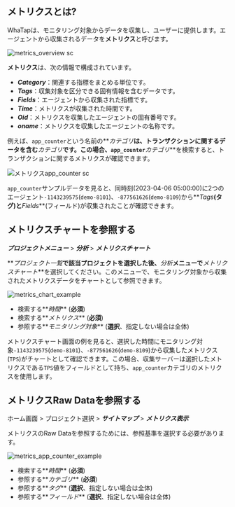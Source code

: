 ## メトリクスとは?

WhaTapは、モニタリング対象からデータを収集し、ユーザーに提供します。エージェントから収集されるデータを**メトリクス**と呼びます。 

<div style={{textAlign: 'center'}}>

![metrics_overview sc](/img/metrics-overview.png)

</div>

**メトリクス**は、次の情報で構成されています。

-   **_Category_**：関連する指標をまとめる単位です。
-   **_Tags_**：収集対象を区分できる固有情報を含むデータです。
-   **_Fields_**：エージェントから収集された指標です。
-   **_Time_**：メトリクスが収集された時間です。
-   **_Oid_**：メトリクスを収集したエージェントの固有番号です。
-   **_oname_**：メトリクスを収集したエージェントの名称です。

例えば、`app_counter`という名前の**_カテゴリ_**は、トランザクションに関するデータを含む**_カテゴリ_**です。この場合、`app_counter`**_カテゴリ_**を検索すると、トランザクションに関するメトリクスが確認できます。

<!-- ![metrics_app_counter_example](https://img.whatap.io/media/images/metrics_app_counter_example.png) -->

![メトリクスapp_counter sc](/img/metrics-raw-data-table-java.png)

`app_counter`サンプルデータを見ると、同時刻(2023-04-06 05:00:00)に2つのエージェント`-1143239575`(`demo-8101`)、`-877561626`(`demo-8109`)から**_Tags_**(タグ)と**_Fields_**(フィールド)が収集されたことが確認できます。

## メトリクスチャートを参照する

**_プロジェクトメニュー_** > **_分析_** > **_メトリクスチャート_**

<!-- 와탭 에이전트 설치를 완료했다면 [와탭 모니터링 서비스](https://service.whatap.io/account/login)에 로그인하세요. 초기 화면은 ***프로젝트 목록***입니다. ***프로젝트 목록***에서 에이전트를 설치한 애플리케이션 서버를 확인할 수 있습니다. 에이전트를 설치한 하나의 애플리케이션 서버는 프로젝트이며, 모니터링 단위입니다. -->

**_プロジェクト一覧_**で該当プロジェクトを選択した後、**_分析_**メニューで**_メトリクスチャート_**を選択してください。このメニューで、モニタリング対象から収集されたメトリクスデータをチャートとして参照できます。

<!-- 모니터링 대상으로부터 수집된 **메트릭스**들은 차트로 표현될 수 있습니다. -->

<!-- ![metrics_chart_example](https://img.whatap.io/media/images/metrics_chart_example.png) -->

![metrics_chart_example](/img/metrics-chart-java.png)

-   検索する**_時間_** (**必須**)
-   検索する**_メトリクス_** (**必須**)
-   参照する**_モニタリング対象_** (**選択**、指定しない場合は全体)

メトリクスチャート画面の例を見ると、選択した時間にモニタリング対象`-1143239575`(`demo-8101`)、`-877561626`(`demo-8109`)から収集したメトリクス(`TPS`)がチャートとして確認できます。この場合、収集サーバーは選択したメトリクスである`TPS`値をフィールドとして持ち、`app_counter`カテゴリのメトリクスを使用します。

<!-- 

지표 값을 필드로 가지는 카테고리의 메트릭스가 사용됩니다.

-->

## メトリクスRaw Dataを参照する

ホーム画面 > プロジェクト選択 > **_サイトマップ_** > **_メトリクス表示_**

メトリクスのRaw Dataを参照するためには、参照基準を選択する必要があります。 

<!-- ![metrics_app_counter_example_2](https://img.whatap.io/media/images/metrics_app_counter_example_2.png) -->

![metrics_app_counter_example](/img/metrics-raw-data-java.png)

-   検索する**_時間_** (**必須**)
-   参照する**_カテゴリ_** (**必須**)
-   参照する**_タグ_** (**選択**、指定しない場合は全体)
-   参照する**_フィールド_** (**選択**、指定しない場合は全体)
